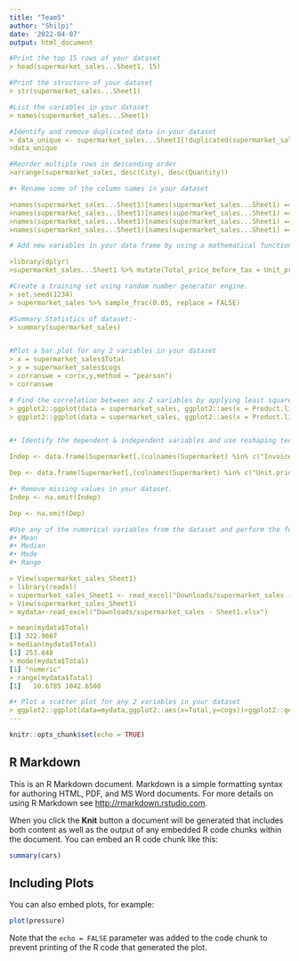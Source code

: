 ```yaml
---
title: "Team5"
author: "Shilpi"
date: '2022-04-07'
output: html_document

#Print the top 15 rows of your dataset 
> head(supermarket_sales...Sheet1, 15)

#Print the structure of your dataset
> str(supermarket_sales...Sheet1)

#List the variables in your dataset 
> names(supermarket_sales...Sheet1)

#Identify and remove duplicated data in your dataset
> data_unique <- supermarket_sales...Sheet1[!duplicated(supermarket_sales...Sheet1), ]
>data_unique

#Reorder multiple rows in descending order
>arrange(supermarket_sales, desc(City), desc(Quantity))

#• Rename some of the column names in your dataset 

>names(supermarket_sales...Sheet1)[names(supermarket_sales...Sheet1) == "Invoice.ID"] <- "Invoice_ID"
>names(supermarket_sales...Sheet1)[names(supermarket_sales...Sheet1) == "CUstomer.type"] <- "Customer_type"
>names(supermarket_sales...Sheet1)[names(supermarket_sales...Sheet1) == "Unit.price"] <- "Unit_price"
>names(supermarket_sales...Sheet1)[names(supermarket_sales...Sheet1) == "Product.line"] <- "Product_line"

# Add new variables in your data frame by using a mathematical function (for e.g. – multiply an existing column by 2 and add it as a new variable to your data frame) 

>library(dplyr)
>supermarket_sales...Sheet1 %>% mutate(Total_price_before_tax = Unit_price * Quantity)

#Create a training set using random number generator engine.
> set.seed(1234)
> supermarket_sales %>% sample_frac(0.05, replace = FALSE)

#Summary Statistics of dataset:-
> summary(supermarket_sales) 


#Plot a bar plot for any 2 variables in your dataset 
> x = supermarket_sales$Total
> y = supermarket_sales$cogs
> corranswe = cor(x,y,method = "pearson")
> corranswe

# Find the correlation between any 2 variables by applying least square linear regression model
> ggplot2::ggplot(data = supermarket_sales, ggplot2::aes(x = Product.line)) + ggplot2::geom_bar(fill = "turquoise")
> ggplot2::ggplot(data = supermarket_sales, ggplot2::aes(x = Product.line)) + ggplot2::geom_bar(fill = "lawngreen")


#• Identify the dependent & independent variables and use reshaping techniques and create anew data frame by joining those variables from your dataset

Indep <- data.frame(Supermarket[,(colnames(Supermarket) %in% c("Invoice.ID","Branch","City","Customer.type","Gender","Product.line","Date","Time","Payment"))])

Dep <- data.frame(Supermarket[,(colnames(Supermarket) %in% c("Unit.price","Quantity","Tax.5.","Total","cogs","gross.margin.percentage","gross.income","Rating"))])

#• Remove missing values in your dataset.
Indep <- na.omit(Indep)

Dep <- na.omit(Dep)

#Use any of the numerical variables from the dataset and perform the following statistical functions
#• Mean 
#• Median 
#• Mode 
#• Range 

> View(supermarket_sales_Sheet1)
> library(readxl)
> supermarket_sales_Sheet1 <- read_excel("Downloads/supermarket_sales - Sheet1.xlsx")
> View(supermarket_sales_Sheet1)                                                                 
> mydata<-read_excel("Downloads/supermarket_sales - Sheet1.xlsx")

> mean(mydata$Total)
[1] 322.9667
> median(mydata$Total)
[1] 253.848
> mode(mydata$Total)
[1] "numeric"
> range(mydata$Total)
[1]   10.6785 1042.6500

#• Plot a scatter plot for any 2 variables in your dataset
> ggplot2::ggplot(data=mydata,ggplot2::aes(x=Total,y=cogs))+ggplot2::geom_point(fill="lawngreen")
---
```


```r
knitr::opts_chunk$set(echo = TRUE)
```

## R Markdown

This is an R Markdown document. Markdown is a simple formatting syntax for authoring HTML, PDF, and MS Word documents. For more details on using R Markdown see <http://rmarkdown.rstudio.com>.

When you click the **Knit** button a document will be generated that includes both content as well as the output of any embedded R code chunks within the document. You can embed an R code chunk like this:

```r
summary(cars)
```

## Including Plots

You can also embed plots, for example:

```r
plot(pressure)
```

Note that the `echo = FALSE` parameter was added to the code chunk to prevent printing of the R code that generated the plot.
